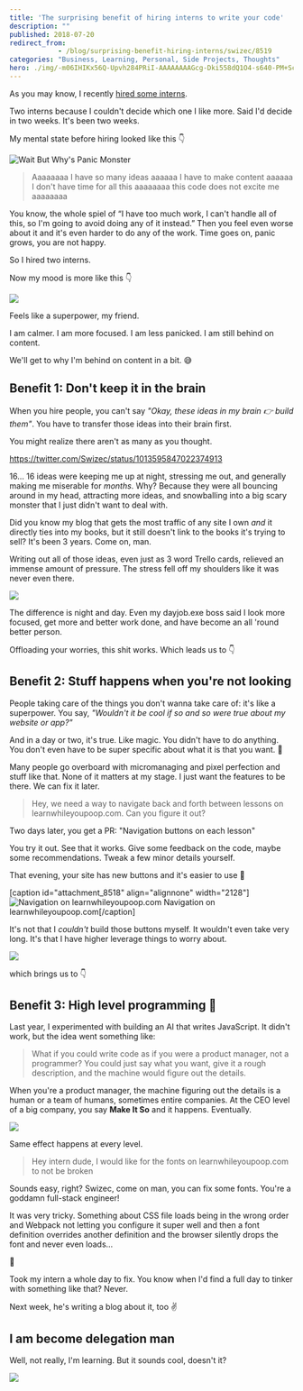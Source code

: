 ```yaml
---
title: 'The surprising benefit of hiring interns to write your code'
description: ""
published: 2018-07-20
redirect_from: 
            - /blog/surprising-benefit-hiring-interns/swizec/8519
categories: "Business, Learning, Personal, Side Projects, Thoughts"
hero: ./img/-m06IHIKx56Q-Upvh284PRiI-AAAAAAAAGcg-Dki558dQ1O4-s640-PM+Scare+2.png
---
```


As you may know, I recently [hired some interns](https://swizec.com/blog/hire-these-interns/swizec/8500).

Two interns because I couldn't decide which one I like more. Said I'd decide in two weeks. It's been two weeks.

My mental state before hiring looked like this 👇

![Wait But Why's Panic Monster](./img/-m06IHIKx56Q-Upvh284PRiI-AAAAAAAAGcg-Dki558dQ1O4-s640-PM+Scare+2.png)

> Aaaaaaaa I have so many ideas aaaaaa I have to make content aaaaaa I don't have time for all this aaaaaaaa this code does not excite me aaaaaaaa

You know, the whole spiel of “I have too much work, I can't handle all of this, so I'm going to avoid doing any of it instead.” Then you feel even worse about it and it's even harder to do any of the work. Time goes on, panic grows, you are not happy.

So I hired two interns.

Now my mood is more like this 👇

![](./img/media-26xBENWdka2DSvvag-giphy.gif)

Feels like a superpower, my friend.

I am calmer. I am more focused. I am less panicked. I am still behind on content.

We'll get to why I'm behind on content in a bit. 😅

## Benefit 1: Don't keep it in the brain

When you hire people, you can't say _"Okay, these ideas in my brain 👉 build them"_. You have to transfer those ideas into their brain first.

You might realize there aren't as many as you thought.

<https://twitter.com/Swizec/status/1013595847022374913>

16… 16 ideas were keeping me up at night, stressing me out, and generally making me miserable for _months_. Why? Because they were all bouncing around in my head, attracting more ideas, and snowballing into a big scary monster that I just didn't want to deal with.

Did you know my blog that gets the most traffic of any site I own _and_ it directly ties into my books, but it still doesn't link to the books it's trying to sell? It's been 3 years. Come on, man.

Writing out all of those ideas, even just as 3 word Trello cards, relieved an immense amount of pressure. The stress fell off my shoulders like it was never even there.

![](./img/media-YA6dmVW0gfIw8-giphy.gif)

The difference is night and day. Even my dayjob.exe boss said I look more focused, get more and better work done, and have become an all 'round better person.

Offloading your worries, this shit works. Which leads us to 👇

## Benefit 2: Stuff happens when you're not looking

People taking care of the things you don't wanna take care of: it's like a superpower. You say, _"Wouldn't it be cool if so and so were true about my website or app?"_

And in a day or two, it's true. Like magic. You didn't have to do anything. You don't even have to be super specific about what it is that you want. 🤨

Many people go overboard with micromanaging and pixel perfection and stuff like that. None of it matters at my stage. I just want the features to be there. We can fix it later.

> Hey, we need a way to navigate back and forth between lessons on learnwhileyoupoop.com. Can you figure it out?

Two days later, you get a PR: "Navigation buttons on each lesson"

You try it out. See that it works. Give some feedback on the code, maybe some recommendations. Tweak a few minor details yourself.

That evening, your site has new buttons and it's easier to use 🎉

\[caption id="attachment_8518" align="alignnone" width="2128"]![Navigation on learnwhileyoupoop.com](./img/blog-wp-content-uploads-2018-07-screenshot.png) Navigation on learnwhileyoupoop.com\[/caption]

It's not that I _couldn't_ build those buttons myself. It wouldn't even take very long. It's that I have higher leverage things to worry about.

[![](./img/blog-wp-content-uploads-2018-07-0_gDit71HzP-KJ9JJT-1024x1022.png)](https://medium.com/@swizec/do-more-work-less-993867826355)

which brings us to 👇

## Benefit 3: High level programming 🤘

Last year, I experimented with building an AI that writes JavaScript. It didn't work, but the idea went something like:

> What if you could write code as if you were a product manager, not a programmer? You could just say what you want, give it a rough description, and the machine would figure out the details.

When you're a product manager, the machine figuring out the details is a human or a team of humans, sometimes entire companies. At the CEO level of a big company, you say **Make It So** and it happens. Eventually.

![](./img/media-bKnEnd65zqxfq-giphy.gif)

Same effect happens at every level.

> Hey intern dude, I would like for the fonts on learnwhileyoupoop.com to not be broken

Sounds easy, right? Swizec, come on man, you can fix some fonts. You're a goddamn full-stack engineer!

It was very tricky. Something about CSS file loads being in the wrong order and Webpack not letting you configure it super well and then a font definition overrides another definition and the browser silently drops the font and never even loads…

🤯

Took my intern a whole day to fix. You know when I'd find a full day to tinker with something like that? Never.

Next week, he's writing a blog about it, too ✌️

## I am become delegation man

Well, not really, I'm learning. But it sounds cool, doesn't it?

![](./img/media-3oEjHH2CAgweWX4qnS-giphy.gif)

